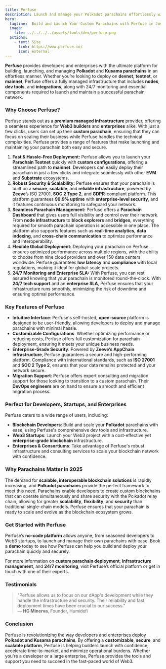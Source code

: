 ```yaml
---
title: Perfuse
description: Launch and manage your Polkadot parachains effortlessly with Perfuse secure, scalable infrastructure and 24/7 monitoring..
hero:
  tagline:  Build and Launch Your Custom Parachains with Perfuse in Just a Few Clicks.
  image:
    file: ../../../../assets/tools/dev/perfuse.png
  actions:
    - text: Site
      link: https://www.perfuse.io/
      icon: external
---
```



**Perfuse** provides developers and enterprises with the ultimate platform for building, launching, and managing **Polkadot** and **Kusama parachains** in an effortless manner. Whether you’re looking to deploy on **devnet**, **testnet**, or **mainnet**, Perfuse offers a fully managed infrastructure that includes **nodes**, **dev tools**, and **integrations**, along with 24/7 monitoring and essential components required to launch and maintain a successful parachain network.

### Why Choose Perfuse? 
Perfuse stands out as a **premium managed infrastructure** provider, offering a seamless experience for **Web3 builders** and **enterprises** alike. With just a few clicks, users can set up their **custom parachain**, ensuring that they can focus on scaling their business while Perfuse handles the technical complexities. Perfuse provides a range of features that make launching and maintaining your parachain both easy and secure.
1. **Fast & Hassle-Free Deployment:** Perfuse allows you to launch your **Parachain Testnet** quickly with **custom configurations**, offering a streamlined path to **mainnet**. Developers can easily deploy their parachain in just a few clicks and integrate seamlessly with other **EVM** and **Substrate** ecosystems.
2. **Robust Security & Scalability:** Perfuse ensures that your parachain is built on a **secure**, **scalable**, and **reliable infrastructure**, powered by **Zeeve**’s ISO 27001, **SOC 2 Type 2**, and **GDPR**-compliant platform. This platform guarantees **99.9% uptime** with **enterprise-level security**, and it features continuous monitoring to safeguard your network.
3. **Seamless Parachain Management:** Perfuse offers a **Parachain Dashboard** that gives users full visibility and control over their network. From **node infrastructure** to **block explorers** and **bridges**, everything required for smooth parachain operation is accessible in one place. The platform also supports features such as **real-time analytics**, **data indexing**, and **cross-chain communication** to optimize performance and interoperability.
4. **Flexible Global Deployment:** Deploying your parachain on Perfuse ensures optimized performance across multiple regions, with the ability to choose from nine cloud providers and over 150 data centers worldwide. Perfuse guarantees **low latency** and **compliance** with local regulations, making it ideal for global-scale projects.
5. **24/7 Monitoring and Enterprise SLA:** With Perfuse, you can rest assured knowing that your parachain is monitored round-the-clock. With **24/7 tech support** and an **enterprise SLA**, Perfuse ensures that your infrastructure runs smoothly, minimizing the risk of downtime and ensuring optimal performance.

### Key Features of Perfuse
- **Intuitive Interface**: Perfuse's self-hosted, **open-source** platform is designed to be user-friendly, allowing developers to deploy and manage parachains with minimal hassle.
- **Customizable Configurations**: Whether optimizing performance or reducing costs, Perfuse offers full customization for parachain deployment, ensuring it meets your unique business needs.
- **Enterprise-Grade Security**: Powered by **Zeeve’s AppChain infrastructure**, Perfuse guarantees a secure and high-performing platform. Compliance with international standards, such as **ISO 27001** and **SOC 2 Type 2**, ensures that your data remains protected and your network secure.
- **Migration Support**: Perfuse offers expert consulting and migration support for those looking to transition to a custom parachain. Their **DevOps engineers** are on hand to ensure a smooth and efficient migration process.

### Perfect for Developers, Startups, and Enterprises
Perfuse caters to a wide range of users, including:
- **Blockchain Developers**: Build and scale your **Polkadot** parachains with ease, using Perfuse's comprehensive dev tools and infrastructure.
- **Web3 Startups**: Launch your Web3 project with a cost-effective yet **enterprise-grade blockchain** infrastructure.
- **Enterprises & Consortiums**: Take advantage of Perfuse's robust infrastructure and consulting services to scale your blockchain network with confidence.

### Why Parachains Matter in 2025
The demand for **scalable, interoperable blockchain solutions** is rapidly increasing, and **Polkadot parachains** provide the perfect framework to meet this need. Parachains enable developers to create custom blockchains that can operate simultaneously and share security with the Polkadot relay chain, allowing for greater **scalability**, **flexibility**, and **security** than traditional single-chain models. Perfuse ensures that your parachain is ready to scale and evolve as the blockchain ecosystem grows.

### Get Started with Perfuse
Perfuse’s **no-code platform** allows anyone, from seasoned developers to Web3 startups, to launch and manage their own parachains with ease. Book a **demo** today to see how Perfuse can help you build and deploy your parachain quickly and securely.

For more information on **custom parachain deployment**, **infrastructure management**, and **24/7 monitoring**, visit Perfuse’s official platform or get in touch with one of their experts.

### Testimonials
> "Perfuse allows us to focus on our dApp's development while they handle the infrastructure and security. Their reliability and fast deployment times have been crucial to our success."  
— **HG Minerva**, Founder, Humidefi

### Conclusion
Perfuse is revolutionizing the way developers and enterprises deploy **Polkadot and Kusama parachains**. By offering a **customizable**, **secure**, and **scalable platform**, Perfuse is helping builders launch with confidence, accelerate time-to-market, and minimize operational burdens. Whether you're a developer or a large enterprise, Perfuse provides the tools and support you need to succeed in the fast-paced world of Web3.